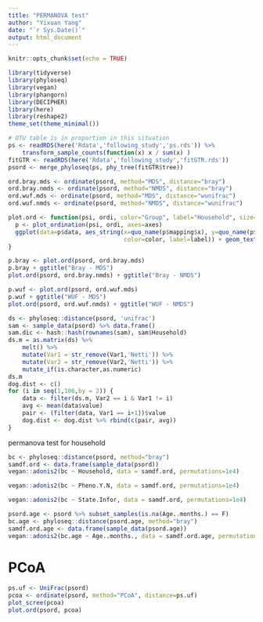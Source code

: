 ```yaml
---
title: "PERMANOVA test"
author: "Yixuan Yang"
date: "`r Sys.Date()`"
output: html_document
---
```


```r
knitr::opts_chunk$set(echo = TRUE)
```

```r
library(tidyverse)
library(phyloseq)
library(vegan)
library(phangorn)
library(DECIPHER)
library(here)
library(reshape2)
theme_set(theme_minimal())
```

```r
# OTU table is in proportion in this situation
ps <- readRDS(here('Rdata','following_study','ps.rds')) %>%
    transform_sample_counts(function(x) x / sum(x) )
fitGTR <- readRDS(here('Rdata','following_study','fitGTR.rds'))
psord <- merge_phyloseq(ps, phy_tree(fitGTR$tree))

```


```r
ord.bray.mds <- ordinate(psord, method="MDS", distance="bray")
ord.bray.nmds <- ordinate(psord, method="NMDS", distance="bray")
ord.wuf.mds <- ordinate(psord, method="MDS", distance="wunifrac")
ord.wuf.nmds <- ordinate(psord, method="NMDS", distance="wunifrac")
```

```r
plot.ord <- function(psi, ordi, color="Group", label="Household", size=3, axes=c(1,2)) {
  p <- plot_ordination(psi, ordi, axes=axes)
  ggplot(data=p$data, aes_string(x=quo_name(p$mapping$x), y=quo_name(p$mapping$y), 
                                 color=color, label=label)) + geom_text(size=size, check_overlap = T)
}

p.bray <- plot.ord(psord, ord.bray.mds)
p.bray + ggtitle("Bray - MDS")
plot.ord(psord, ord.bray.nmds) + ggtitle("Bray - NMDS")

p.wuf <- plot.ord(psord, ord.wuf.mds)
p.wuf + ggtitle("WUF - MDS")
plot.ord(psord, ord.wuf.nmds) + ggtitle("WUF - NMDS")
```

```r
ds <- phyloseq::distance(psord, 'unifrac') 
sam <- sample_data(psord) %>% data.frame()
sam.dic <- hash::hash(rownames(sam), sam$Household)
ds.m = as.matrix(ds) %>%
    melt() %>% 
    mutate(Var1 = str_remove(Var1,'Netti')) %>% 
    mutate(Var2 = str_remove(Var2,'Netti')) %>% 
    mutate_if(is.character,as.numeric)
ds.m
dog.dist <- c()
for (i in seq(1,106,by = 2)) {
    data <- filter(ds.m, Var2 == i & Var1 != i)
    avg <- mean(data$value)
    pair <- (filter(data, Var1 == i+1))$value
    dog.dist <- dog.dist %>% rbind(c(pair, avg))
}
```


permanova test for household

```r
bc <- phyloseq::distance(psord, method="bray")
samdf.ord <- data.frame(sample_data(psord))
vegan::adonis2(bc ~ Household, data = samdf.ord, permutations=1e4)
```

```r
vegan::adonis2(bc ~ Pheno.Y.N, data = samdf.ord, permutations=1e4)
```

```r
vegan::adonis2(bc ~ State.Infor, data = samdf.ord, permutations=1e4)
```

```r
psord.age <- psord %>% subset_samples(is.na(Age..months.) == F)
bc.age <- phyloseq::distance(psord.age, method="bray")
samdf.ord.age <- data.frame(sample_data(psord.age))
vegan::adonis2(bc.age ~ Age..months., data = samdf.ord.age, permutations=1e4)
```

# PCoA

```r
ps.uf <- UniFrac(psord)
pcoa <- ordinate(psord, method="PCoA", distance=ps.uf)
plot_scree(pcoa)
plot.ord(psord, pcoa)
```

